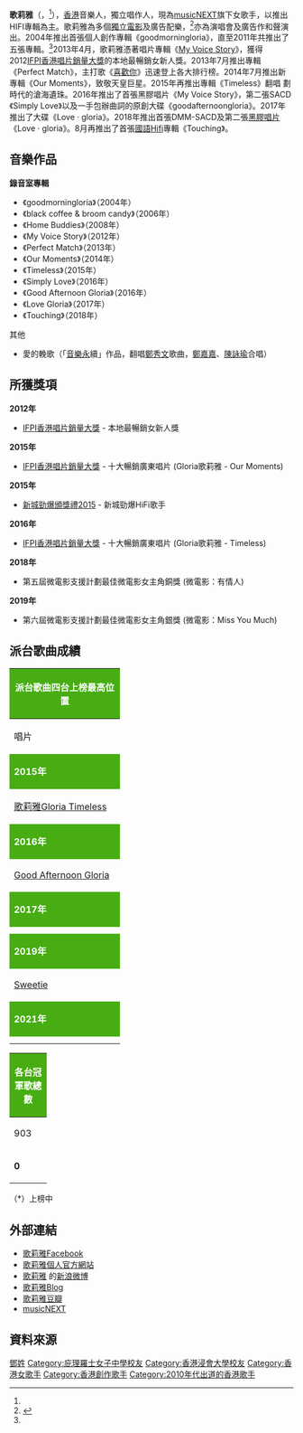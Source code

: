 {{藝人
| 姓名 = 歌莉雅
| 類型 = 女歌手
| 圖片 = 
| 圖片尺寸 = 
| 英文名 = Gloria Tang
| 出生日期 = {{birth_date_and_age|1978|09|25}}<ref name="20200929Youtube">{{cite web |url=https://www.youtube.com/watch?v=JD2A27iSna8&feature=youtu.be&t=8096 |title=黃翊 Wong Yik Very Cool Live 直播 嘉賓 : 歌莉雅 梁榮智
 |date=2020-09-29|publisher=Youtube |access-date=2020-09-29|quote=}}</ref>
| 出生地點 = {{HKG-1959}}
| 教育程度 = [[香港浸會大學|香港浸會大學]]Master of Visual Arts
| 職業 = 歌手
| 母校 = [[庇理羅士女子中學|庇理羅士女子中學]]
| 語言 = [[粵語|粵語]]、[[國語|國語]]、[[英語|英語]]
| 演奏樂器 = [[鋼琴|鋼琴]] (八級)、[[電子琴|電子琴]] (五級)、[[結他|結他]]
| 出道地點 = {{HKG}}
| 活躍年代 = 2004年至今
| 唱片公司 = [[MusicNext|MusicNext]]
| 代表作 = 《[[零時十分|零時十分]]》、《[[我願意|我願意]]》、《[[喜歡你|喜歡你]]》、《[[心裡日記|心裡日記]]》
| 獎項 = [[IFPI香港唱片銷量大獎|IFPI香港唱片銷量大獎]]2012本地最暢銷女新人獎
}}

'''歌莉雅'''（{{lang-en|Gloria Tang}}，{{bd|1978年|9月25日}}<ref name="20200929Youtube" />），[[香港|香港]]音樂人，獨立唱作人，現為[[musicNEXT|musicNEXT]]旗下女歌手，以推出HIFI專輯為主。歌莉雅為多個[[獨立電影|獨立電影]]及廣告配樂，<ref name="歌莉雅">{{Cite web |url=http://www.musicnext.com.hk/musicNEXT/artist/profile.aspx?id=13 |title=musicNEXT |accessdate=2013-08-07 |archive-date=2018-08-20 |archive-url=https://web.archive.org/web/20180820172538/http://www.musicnext.com.hk/musicNEXT/artist/profile.aspx?id=13 |dead-url=no }}</ref>亦為演唱會及廣告作和聲演出。2004年推出首張個人創作專輯《goodmorningloria》，直至2011年共推出了五張專輯。<ref name="歌莉雅"/>2013年4月，歌莉雅憑著唱片專輯《[[My_Voice_Story|My Voice Story]]》，獲得2012[[IFPI香港唱片銷量大獎|IFPI香港唱片銷量大獎]]的本地最暢銷女新人獎。2013年7月推出專輯《Perfect Match》，主打歌《[[喜歡你|喜歡你]]》迅速登上各大排行榜。2014年7月推出新專輯《Our Moments》，致敬天皇巨星。2015年再推出專輯《Timeless》翻唱 劃時代的滄海遺珠。2016年推出了首張黑膠唱片《My Voice Story》，第二張SACD《Simply Love》以及一手包辦曲詞的原創大碟《goodafternoongloria》。2017年推出了大碟《Love · gloria》。2018年推出首張DMM-SACD及第二張[[黑膠唱片|黑膠唱片]]《Love · gloria》。8月再推出了首張[[國語|國語]]Hifi專輯《Touching》。

==音樂作品==
'''錄音室專輯'''
*《goodmorningloria》（2004年）
*《black coffee & broom candy》（2006年）
*《Home Buddies》（2008年）
*《My Voice Story》（2012年）
*《Perfect Match》（2013年）
*《Our Moments》（2014年）
*《Timeless》（2015年）
*《Simply Love》（2016年）
*《Good Afternoon Gloria》（2016年）
*《Love Gloria》（2017年）
*《Touching》（2018年）
;其他
*愛的輓歌（「[[音樂永|音樂永]]續」作品，翻唱[[鄭秀文|鄭秀文]]歌曲，[[鄭嘉嘉|鄭嘉嘉]]、[[陳詠瑜|陳詠瑜]]合唱）

== 所獲獎項 ==
'''2012年'''
* [[IFPI香港唱片銷量大獎|IFPI香港唱片銷量大獎]] - 本地最暢銷女新人獎

'''2015年'''
* [[IFPI香港唱片銷量大獎|IFPI香港唱片銷量大獎]] - 十大暢銷廣東唱片 (Gloria歌莉雅 - Our Moments)

'''2015年'''
* [[2015年度新城勁爆頒獎禮得獎名單|新城勁爆頒獎禮2015]] - 新城勁爆HiFi歌手

'''2016年'''
* [[IFPI香港唱片銷量大獎|IFPI香港唱片銷量大獎]] - 十大暢銷廣東唱片 (Gloria歌莉雅 - Timeless)

'''2018年'''
* 第五屆微電影支援計劃最佳微電影女主角銅獎 (微電影：有情人)

'''2019年'''
* 第六屆微電影支援計劃最佳微電影女主角銀獎 (微電影：Miss You Much)

==派台歌曲成績==
{| class="wikitable" cellpadding="1"
|-
! style="background:#47AD12; color:white" colspan="7" | '''派台歌曲四台上榜最高位置'''
|-
| width="180"| 唱片 || width="180"| 歌曲 || width="50"| 903 || width="50"| RTHK || width="50"| 997 || width="50"| TVB || width="280"| 備註
|-
! style="background:#47AD12; color:white" colspan="7"| '''2015年'''
|-
| [[歌莉雅Gloria_Timeless|歌莉雅Gloria Timeless]] || 原諒我是我 || - || - || 4 || - || 翻唱[[草蜢_(組合)|草蜢]]歌曲
|-
! style="background:#47AD12; color:white" colspan="7"| '''2016年'''
|-
| [[Good_Afternoon_Gloria|Good Afternoon Gloria]] || 順 || - || - || - || - || DBC華語歌曲流行指數：11
|-
! style="background:#47AD12; color:white" colspan="7"| '''2017年'''
|-
|  || 香港八幾 || - || - || - || - || [[何秉舜|何秉舜]]合唱
|-
|  || 沒有你什麼都沒有（國）|| - || - || - || - || 
|-
! style="background:#47AD12; color:white" colspan="7"| '''2019年'''
|-
| [[Sweetie|Sweetie]] || 漫步人生路 || - || - || - || - || 翻唱[[鄧麗君|鄧麗君]][[歌曲|歌曲]]
|-
! style="background:#47AD12; color:white" colspan="7"| '''2021年'''
|-
|  || 愛的輓歌 || - || - || - || - || 「[[音樂永續|音樂永續]]」作品<br>翻唱[[鄭秀文|鄭秀文]]歌曲<br>[[鄭嘉嘉|鄭嘉嘉]]、[[陳詠瑜|陳詠瑜]]合唱
|-
|}
{| class="wikitable" cellpadding="1"
|-
! style="background:#47AD12; color:white" colspan="5"| '''各台冠軍歌總數'''
|-
| width="50"| 903 || width="50"| RTHK || width="50"| 997 || width="50"| TVB || width="160"| 備註
|-
| '''0''' || '''0''' || '''0''' || '''0''' || '''四台冠軍歌總數：0'''
|}

（*）上榜中

==外部連結==
*[https://www.facebook.com/OfficialGloria 歌莉雅Facebook] {{Wayback|url=https://www.facebook.com/OfficialGloria |date=20200824082205 }}
*[http://www.gloriatang.com 歌莉雅個人官方網站] {{Wayback|url=http://www.gloriatang.com/ |date=20210417052119 }}
*[http://weibo.com/goodmorningloria 歌莉雅] {{Wayback|url=http://weibo.com/goodmorningloria |date=20200716103421 }}的[[新浪微博|新浪微博]]
*[http://gloriatang-goodmorningloria.blogspot.com 歌莉雅Blog] {{Wayback|url=http://gloriatang-goodmorningloria.blogspot.com/ |date=20130407131855 }}
*[http://www.douban.com/people/gloriatang/ 歌莉雅豆瓣] {{Wayback|url=http://www.douban.com/people/gloriatang/ |date=20160304102119 }}
*[http://www.musicnext.com.hk/musicNEXT/Default.aspx musicNEXT] {{Wayback|url=http://www.musicnext.com.hk/musicNEXT/Default.aspx |date=20130929002836 }}

==資料來源==


{{MusicNext_藝人}}
{{DEFAULTSORT:Gloria}}
[[Category:鄧姓|鄧姓]]
[[Category:庇理羅士女子中學校友|Category:庇理羅士女子中學校友]]
[[Category:香港浸會大學校友|Category:香港浸會大學校友]]
[[Category:香港女歌手|Category:香港女歌手]]
[[Category:香港創作歌手|Category:香港創作歌手]]
[[Category:2010年代出道的香港歌手|Category:2010年代出道的香港歌手]]